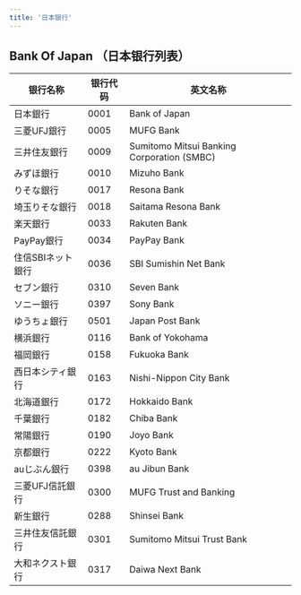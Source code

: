 ```yaml
---
title: '日本银行'
---
```

## Bank Of Japan （日本银行列表）

| 银行名称         | 银行代码 | 英文名称                                     |
|--------------------------|-----------|------------------------------------------------|
| 日本銀行                 | 0001      | Bank of Japan                                 |
| 三菱UFJ銀行             | 0005      | MUFG Bank                                     |
| 三井住友銀行             | 0009      | Sumitomo Mitsui Banking Corporation (SMBC)    |
| みずほ銀行              | 0010      | Mizuho Bank                                   |
| りそな銀行              | 0017      | Resona Bank                                   |
| 埼玉りそな銀行          | 0018      | Saitama Resona Bank                           |
| 楽天銀行                | 0033      | Rakuten Bank                                  |
| PayPay銀行             | 0034      | PayPay Bank                                   |
| 住信SBIネット銀行       | 0036      | SBI Sumishin Net Bank                         |
| セブン銀行              | 0310      | Seven Bank                                   |
| ソニー銀行              | 0397      | Sony Bank                                    |
| ゆうちょ銀行            | 0501      | Japan Post Bank                              |
| 横浜銀行                | 0116      | Bank of Yokohama                             |
| 福岡銀行                | 0158      | Fukuoka Bank                                 |
| 西日本シティ銀行        | 0163      | Nishi-Nippon City Bank                       |
| 北海道銀行              | 0172      | Hokkaido Bank                                |
| 千葉銀行                | 0182      | Chiba Bank                                   |
| 常陽銀行                | 0190      | Joyo Bank                                    |
| 京都銀行                | 0222      | Kyoto Bank                                   |
| auじぶん銀行           | 0398      | au Jibun Bank                                |
| 三菱UFJ信託銀行        | 0300      | MUFG Trust and Banking                       |
| 新生銀行                | 0288      | Shinsei Bank                                 |
| 三井住友信託銀行        | 0301      | Sumitomo Mitsui Trust Bank                   |
| 大和ネクスト銀行        | 0317      | Daiwa Next Bank                              |
